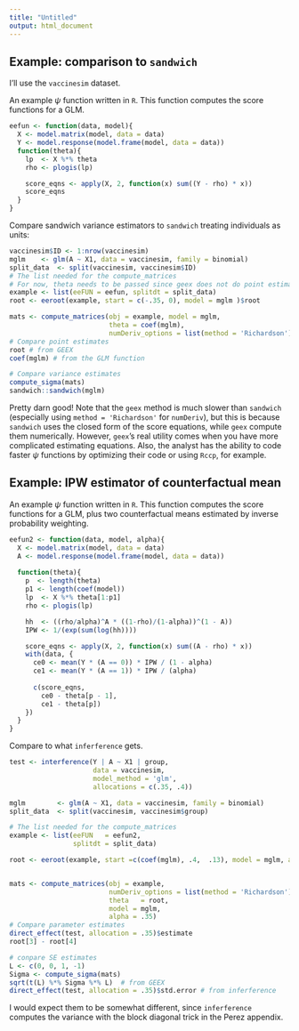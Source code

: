 ```yaml
---
title: "Untitled"
output: html_document
---
```

## Example: comparison to `sandwich`

I'll use the `vaccinesim` dataset.


An example $\psi$ function written in `R`. This function computes the score functions for a GLM.
```r
eefun <- function(data, model){
  X <- model.matrix(model, data = data)
  Y <- model.response(model.frame(model, data = data))
  function(theta){
    lp  <- X %*% theta
    rho <- plogis(lp)

    score_eqns <- apply(X, 2, function(x) sum((Y - rho) * x))
    score_eqns
  }
}
```

Compare sandwich variance estimators to `sandwich` treating individuals as units:
```r
vaccinesim$ID <- 1:nrow(vaccinesim)
mglm    <- glm(A ~ X1, data = vaccinesim, family = binomial)
split_data  <- split(vaccinesim, vaccinesim$ID)
# The list needed for the compute_matrices
# For now, theta needs to be passed since geex does not do point estimates yet
example <- list(eeFUN = eefun, splitdt = split_data)
root <- eeroot(example, start = c(-.35, 0), model = mglm )$root

mats <- compute_matrices(obj = example, model = mglm,
                         theta = coef(mglm),
                         numDeriv_options = list(method = 'Richardson'))
# Compare point estimates
root # from GEEX
coef(mglm) # from the GLM function

# Compare variance estimates
compute_sigma(mats)
sandwich::sandwich(mglm)
```

Pretty darn good! Note that the `geex` method is much slower than `sandwich` (especially using `method = 'Richardson'` for `numDeriv`), but this is because `sandwich` uses the closed form of the score equations, while `geex` compute them numerically. However, `geex`'s real utility comes when you have more complicated estimating equations. Also, the analyst has the ability to code faster $\psi$ functions by optimizing their code or using `Rccp`, for example. 

## Example: IPW estimator of counterfactual mean

An example $\psi$ function written in `R`. This function computes the score functions for a GLM, plus two counterfactual means estimated by inverse probability weighting.

```r
eefun2 <- function(data, model, alpha){
  X <- model.matrix(model, data = data)
  A <- model.response(model.frame(model, data = data))
  
  function(theta){
    p  <- length(theta)
    p1 <- length(coef(model))
    lp  <- X %*% theta[1:p1]
    rho <- plogis(lp)

    hh  <- ((rho/alpha)^A * ((1-rho)/(1-alpha))^(1 - A)) 
    IPW <- 1/(exp(sum(log(hh))))

    score_eqns <- apply(X, 2, function(x) sum((A - rho) * x))
    with(data, {
      ce0 <- mean(Y * (A == 0)) * IPW / (1 - alpha)
      ce1 <- mean(Y * (A == 1)) * IPW / (alpha)
      
      c(score_eqns,
        ce0 - theta[p - 1],
        ce1 - theta[p])
    })
  }
}
```

Compare to what `inferference` gets.

```r
test <- interference(Y | A ~ X1 | group, 
                     data = vaccinesim,
                     model_method = 'glm',
                     allocations = c(.35, .4))

mglm        <- glm(A ~ X1, data = vaccinesim, family = binomial)
split_data  <- split(vaccinesim, vaccinesim$group)

# The list needed for the compute_matrices
example <- list(eeFUN   = eefun2, 
                splitdt = split_data)

root <- eeroot(example, start =c(coef(mglm), .4,  .13), model = mglm, alpha = .35 )$root


mats <- compute_matrices(obj = example, 
                         numDeriv_options = list(method = 'Richardson'),
                         theta   = root,
                         model = mglm, 
                         alpha = .35)
# Compare parameter estimates
direct_effect(test, allocation = .35)$estimate
root[3] - root[4]

# conpare SE estimates
L <- c(0, 0, 1, -1)
Sigma <- compute_sigma(mats)
sqrt(t(L) %*% Sigma %*% L)  # from GEEX
direct_effect(test, allocation = .35)$std.error # from inferference
```


I would expect them to be somewhat different, since `inferference` computes the variance with the block diagonal trick in the Perez appendix.
